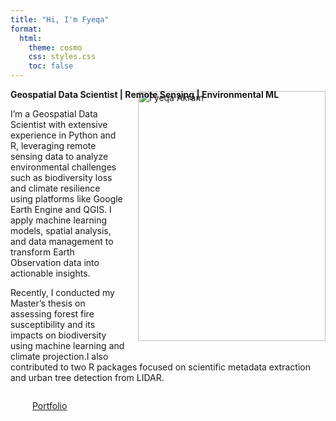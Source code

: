 ```yaml
---
title: "Hi, I'm Fyeqa"
format:
  html:
    theme: cosmo 
    css: styles.css
    toc: false
---
```


**Geospatial Data Scientist | Remote Sensing | Environmental ML**
<img src="images/pp.jpg" alt="Fyeqa Akram"
     style="width:300px; height:400px; object-fit:cover; float:right; margin-top:-1em; margin-left:1.5em; margin-bottom:1.5em;" />


<p class="lead">
  I’m a Geospatial Data Scientist with extensive experience in Python and R, leveraging remote sensing data to analyze environmental challenges such as biodiversity loss and climate resilience using platforms like Google Earth Engine and QGIS. I apply machine learning models, spatial analysis, and data management to transform Earth Observation data into actionable insights.
  
  Recently, I conducted my Master's thesis on assessing forest fire susceptibility and its impacts on biodiversity using machine learning and climate projection.I also contributed to two R packages focused on scientific metadata extraction and urban tree detection from LIDAR.
</p>

<div class="mt-4" style="display: flex; align-items: center; gap: 10px;">

  <a href="https://github.com/fyeqaa" class="btn btn-dark btn-sm rounded-circle" role="button" target="_blank" style="width:40px; height:40px; padding:0;">
    <i class="fab fa-github" style="font-size:20px; line-height:40px;"></i>
  </a>

  <a href="https://www.linkedin.com/in/fyeqa-akram-0a0862200/" class="btn btn-primary btn-sm rounded-circle" role="button" target="_blank" style="width:40px; height:40px; padding:0;">
    <i class="fab fa-linkedin-in" style="font-size:20px; line-height:40px;"></i>
  </a>



  
  <a href="projects.qmd" class="btn btn-info btn-sm" role="button" style="padding: 0 15px;" title="View Portfolio">
    Portfolio
  </a>

</div>


